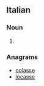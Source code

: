 ==Italian==

===Noun===
{{head|it|noun plural form|g=f}}

# {{plural of|cassola|lang=it}}

===Anagrams===
* [[colasse#Italian|colasse]]
* [[locasse#Italian|locasse]]